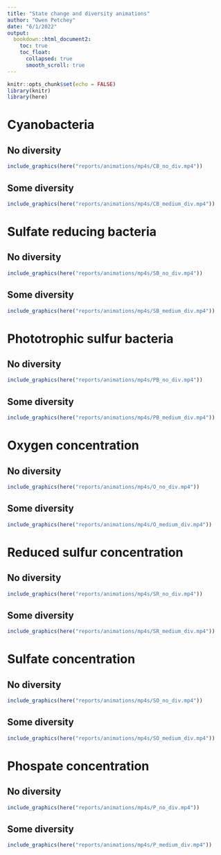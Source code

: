 ```yaml
---
title: "State change and diversity animations"
author: "Owen Petchey"
date: "6/1/2022"
output:
  bookdown::html_document2:
    toc: true
    toc_float:
      collapsed: true
      smooth_scroll: true
---
```


```r
knitr::opts_chunk$set(echo = FALSE)
library(knitr)
library(here)
```

# Cyanobacteria

## No diversity

```r
include_graphics(here("reports/animations/mp4s/CB_no_div.mp4"))
```

## Some diversity

```r
include_graphics(here("reports/animations/mp4s/CB_medium_div.mp4"))
```

# Sulfate reducing bacteria

## No diversity

```r
include_graphics(here("reports/animations/mp4s/SB_no_div.mp4"))
```

## Some diversity

```r
include_graphics(here("reports/animations/mp4s/SB_medium_div.mp4"))
```

# Phototrophic sulfur bacteria

## No diversity

```r
include_graphics(here("reports/animations/mp4s/PB_no_div.mp4"))
```

## Some diversity

```r
include_graphics(here("reports/animations/mp4s/PB_medium_div.mp4"))
```

# Oxygen concentration

## No diversity

```r
include_graphics(here("reports/animations/mp4s/O_no_div.mp4"))
```

## Some diversity

```r
include_graphics(here("reports/animations/mp4s/O_medium_div.mp4"))
```

# Reduced sulfur concentration

## No diversity

```r
include_graphics(here("reports/animations/mp4s/SR_no_div.mp4"))
```

## Some diversity

```r
include_graphics(here("reports/animations/mp4s/SR_medium_div.mp4"))
```

# Sulfate concentration

## No diversity

```r
include_graphics(here("reports/animations/mp4s/SO_no_div.mp4"))
```

## Some diversity

```r
include_graphics(here("reports/animations/mp4s/SO_medium_div.mp4"))
```

# Phospate concentration

## No diversity

```r
include_graphics(here("reports/animations/mp4s/P_no_div.mp4"))
```

## Some diversity

```r
include_graphics(here("reports/animations/mp4s/P_medium_div.mp4"))
```
